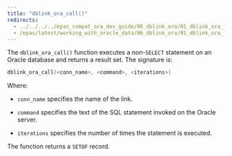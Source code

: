 ```yaml
---
title: "dblink_ora_call()"
redirects:
  - ../../../../epas_compat_ora_dev_guide/06_dblink_ora/01_dblink_ora_functions_and_procedures/05_dblink_ora_call #generated for docs/epas/reorg-role-use-case-mode
  - /epas/latest/working_with_oracle_data/06_dblink_ora/01_dblink_ora_functions_and_procedures/05_dblink_ora_call/
---
```


<div id="dblink_ora_call" class="registered_link"></div>

The `dblink_ora_call()` function executes a non-`SELECT` statement on an Oracle database and returns a result set. The signature is:

```c
dblink_ora_call(<conn_name>, <command>, <iterations>)
```

Where:

-   `conn_name` specifies the name of the link.

-   `command` specifies the text of the SQL statement invoked on the Oracle server.

-   `iterations` specifies the number of times the statement is executed.

The function returns a `SETOF` record.
